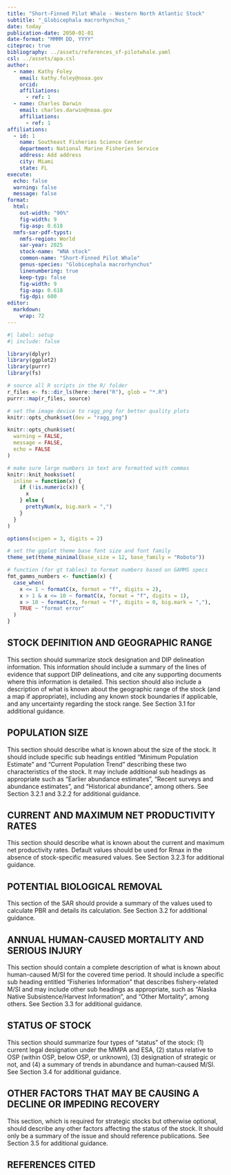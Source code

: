 ```yaml
---
title: "Short-Finned Pilot Whale - Western North Atlantic Stock"
subtitle: "_Globicephala macrorhynchus_"
date: today
publication-date: 2050-01-01
date-format: "MMMM DD, YYYY"
citeproc: true
bibliography: ../assets/references_sf-pilotwhale.yaml
csl: ../assets/apa.csl
author:
  - name: Kathy Foley
    email: kathy.foley@noaa.gov
    orcid: 
    affiliations:
      - ref: 1
  - name: Charles Darwin
    email: charles.darwin@noaa.gov
    affiliations:
      - ref: 1
affiliations:
  - id: 1
    name: Southeast Fisheries Science Center
    department: National Marine Fisheries Service
    address: Add address
    city: Miami
    state: FL
execute: 
  echo: false
  warning: false
  message: false
format:
  html: 
    out-width: "90%"
    fig-width: 9
    fig-asp: 0.618
  nmfs-sar-pdf-typst:
    nmfs-region: World
    sar-year: 2025
    stock-name: "WNA stock"
    common-name: "Short-Finned Pilot Whale"
    genus-species: "Globicephala macrorhynchus"
    linenumbering: true
    keep-typ: false
    fig-width: 9
    fig-asp: 0.618
    fig-dpi: 600
editor: 
  markdown: 
    wrap: 72
---
```


```r
#| label: setup
#| include: false

library(dplyr)
library(ggplot2)
library(purrr)
library(fs)

# source all R scripts in the R/ folder
r_files <- fs::dir_ls(here::here("R"), glob = "*.R")
purrr::map(r_files, source)

# set the image device to ragg_png for better quality plots
knitr::opts_chunk$set(dev = "ragg_png")

knitr::opts_chunk$set(
  warning = FALSE,
  message = FALSE,
  echo = FALSE
)

# make sure large numbers in text are formatted with commas
knitr::knit_hooks$set(
  inline = function(x) {
    if (!is.numeric(x)) {
      x
    } else {
      prettyNum(x, big.mark = ",")
    }
  }
)

options(scipen = 3, digits = 2)

# set the ggplot theme base font size and font family
theme_set(theme_minimal(base_size = 12, base_family = "Roboto"))

# function (for gt tables) to format numbers based on GAMMS specs
fmt_gamms_numbers <- function(x) {
  case_when(
    x <= 1 ~ formatC(x, format = "f", digits = 2),
    x > 1 & x <= 10 ~ formatC(x, format = "f", digits = 1),
    x > 10 ~ formatC(x, format = "f", digits = 0, big.mark = ","),
    TRUE ~ "format error"
  )
}
```

## STOCK DEFINITION AND GEOGRAPHIC RANGE

This section should summarize stock designation and DIP delineation
information. This information should include a summary of the lines of
evidence that support DIP delineations, and cite any supporting
documents where this information is detailed. This section should also
include a description of what is known about the geographic range of the
stock (and a map if appropriate), including any known stock boundaries
if applicable, and any uncertainty regarding the stock range. See
Section 3.1 for additional guidance.

## POPULATION SIZE

This section should describe what is known about the size of the stock.
It should include specific sub headings entitled “Minimum Population
Estimate” and “Current Population Trend” describing these two
characteristics of the stock. It may include additional sub headings as
appropriate such as “Earlier abundance estimates”, “Recent surveys and
abundance estimates”, and “Historical abundance”, among others. See
Section 3.2.1 and 3.2.2 for additional guidance.

## CURRENT AND MAXIMUM NET PRODUCTIVITY RATES

This section should describe what is known about the current and maximum
net productivity rates. Default values should be used for Rmax in the
absence of stock-specific measured values. See Section 3.2.3 for
additional guidance.

## POTENTIAL BIOLOGICAL REMOVAL

This section of the SAR should provide a summary of the values used to
calculate PBR and details its calculation. See Section 3.2 for
additional guidance.

## ANNUAL HUMAN-CAUSED MORTALITY AND SERIOUS INJURY

This section should contain a complete description of what is known
about human-caused M/SI for the covered time period. It should include a
specific sub heading entitled “Fisheries Information” that describes
fishery-related M/SI and may include other sub headings as appropriate,
such as “Alaska Native Subsistence/Harvest Information”, and “Other
Mortality”, among others. See Section 3.3 for additional guidance.

## STATUS OF STOCK

This section should summarize four types of “status” of the stock: (1)
current legal designation under the MMPA and ESA, (2) status relative to
OSP (within OSP, below OSP, or unknown), (3) designation of strategic or
not, and (4) a summary of trends in abundance and human-caused M/SI. See
Section 3.4 for additional guidance.

## OTHER FACTORS THAT MAY BE CAUSING A DECLINE OR IMPEDING RECOVERY

This section, which is required for strategic stocks but otherwise
optional, should describe any other factors affecting the status of the
stock. It should only be a summary of the issue and should reference
publications. See Section 3.5 for additional guidance.

## REFERENCES CITED
